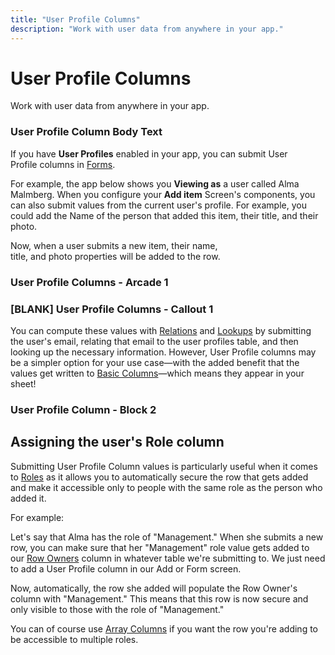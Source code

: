 ```yaml
---
title: "User Profile Columns"
description: "Work with user data from anywhere in your app."
---
```


# User Profile Columns

Work with user data from anywhere in your app.

### User Profile Column Body Text

If you have **User Profiles** enabled in your app, you can submit User Profile columns in [Forms](/docs/use-cases/forms).

For example, the app below shows you **Viewing as** a user called Alma Malmberg. When you configure your **Add item** Screen's components, you can also submit values from the current user's profile. For example, you could add the Name of the person that added this item, their title, and their photo.

Now, when a user submits a new item, their name, title, and photo properties will be added to the row.

### User Profile Columns - Arcade 1

### [BLANK] User Profile Columns - Callout 1

You can compute these values with [Relations](/automation/computed-columns/relations) and [Lookups](/automation/computed-columns/lookup-column) by submitting the user's email, relating that email to the user profiles table, and then looking up the necessary information. However, User Profile columns may be a simpler option for your use case—with the added benefit that the values get written to [Basic Columns](/getting-started/introduction-to-the-data-editor/basic-columns)—which means they appear in your sheet!

### User Profile Column - Block 2

## Assigning the user's Role column

Submitting User Profile Column values is particularly useful when it comes to [Roles](/essentials/security-and-user-data/roles) as it allows you to automatically secure the row that gets added and make it accessible only to people with the same role as the person who added it.

For example:

Let's say that Alma has the role of "Management." When she submits a new row, you can make sure that her "Management" role value gets added to our [Row Owners](/essentials/security-and-user-data/row-owners) column in whatever table we're submitting to. We just need to add a User Profile column in our Add or Form screen.

Now, automatically, the row she added will populate the Row Owner's column with "Management." This means that this row is now secure and only visible to those with the role of "Management."

You can of course use [Array Columns](/automation/computed-columns/make-array-column) if you want the row you're adding to be accessible to multiple roles.

